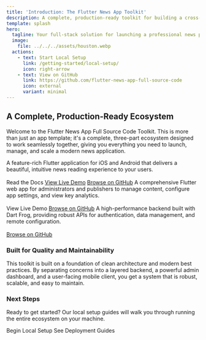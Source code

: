 ```yaml
---
title: 'Introduction: The Flutter News App Toolkit'
description: A complete, production-ready toolkit for building a cross-platform news application.
template: splash
hero:
  tagline: Your full-stack solution for launching a professional news platform. Includes a Flutter mobile app, a web-based dashboard, and a powerful Dart Frog backend.
  image:
    file: ../../../assets/houston.webp
  actions:
    - text: Start Local Setup
      link: /getting-started/local-setup/
      icon: right-arrow
    - text: View on GitHub
      link: https://github.com/flutter-news-app-full-source-code
      icon: external
      variant: minimal
---
```



## A Complete, Production-Ready Ecosystem

Welcome to the Flutter News App Full Source Code Toolkit. This is more than just an app template; it's a complete, three-part ecosystem designed to work seamlessly together, giving you everything you need to launch, manage, and scale a modern news application.

<CardGrid>
  <Card title="Mobile Client App" icon="phone">
    A feature-rich Flutter application for iOS and Android that delivers a beautiful, intuitive news reading experience to your users.
    <br /><br />
    <LinkButton href="/mobile-client/introduction/">Read the Docs</LinkButton>
    <a href="https://flutter-news-app-full-source-code.github.io/flutter-news-app-mobile-client-full-source-code/" target="_blank" style={{ marginLeft: '1rem', fontSize: '0.875rem' }}>View Live Demo</a>
    <a href="https://github.com/flutter-news-app-full-source-code/flutter-news-app-mobile-client-full-source-code" target="_blank" style={{ marginLeft: '1rem', fontSize: '0.875rem' }}>Browse on GitHub</a>
  </Card>
  <Card title="Web Dashboard" icon="laptop">
    A comprehensive Flutter web app for administrators and publishers to manage content, configure app settings, and view key analytics.
    <br /><br />
    <LinkButton href="https://flutter-news-app-full-source-code.github.io/flutter-news-app-web-dashboard-full-source-code/" target="_blank">View Live Demo</LinkButton>
    <a href="https://github.com/flutter-news-app-full-source-code/flutter-news-app-web-dashboard-full-source-code" target="_blank" style={{ marginLeft: '1rem', fontSize: '0.875rem' }}>Browse on GitHub</a>
  </Card>
  <Card title="API Server" icon="cloud">
    A high-performance backend built with Dart Frog, providing robust APIs for authentication, data management, and remote configuration.
    <br /><br />
    <a href="https://github.com/flutter-news-app-full-source-code/flutter-news-app-api-server-full-source-code" target="_blank" style={{ fontSize: '0.875rem' }}>Browse on GitHub</a>
  </Card>
</CardGrid>

### Built for Quality and Maintainability

This toolkit is built on a foundation of clean architecture and modern best practices. By separating concerns into a layered backend, a powerful admin dashboard, and a user-facing mobile client, you get a system that is robust, scalable, and easy to maintain.

### Next Steps

Ready to get started? Our local setup guides will walk you through running the entire ecosystem on your machine.

<div style={{ display: 'flex', gap: '1rem', marginTop: '1.5rem' }}>
  <LinkButton href="/getting-started/local-setup">
    Begin Local Setup
  </LinkButton>
  <LinkButton href="/deployment/api-server" variant="secondary">
    See Deployment Guides
  </LinkButton>
</div>
